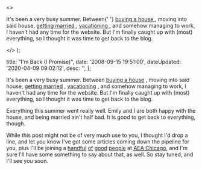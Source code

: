   <>
    <p>
      It's been a very busy summer. Between{' '}
      <a
        href="http&#58;//flickr.com/photos/dtott/sets/72157605640047678/"
        title="My house pictures on flickr"
      >
        buying a house
      </a>
      , moving into said house, <a
        href="http&#58;//flickr.com/photos/ehiddy/sets/72157606817768795/"
        title="Wedding pictures on Emily's flickr page"
      >
        getting married
      </a>, <a
        href="http&#58;//flickr.com/photos/ehiddy/sets/72157606770646008/"
        title="Our vacation photos on Emily's flickr page"
      >
        vacationing
      </a>, and somehow managing to work, I haven't had any time for the website.
      But I'm finally caught up with (most) everything, so I thought it was time
      to get back to the blog.
    </p>
  </>
);


  title: "I'm Back (I Promise)",
  date: '2008-09-15 19:51:00',
  dateUpdated: '2020-04-09 09:02:12',
  desc: '',
};

It's been a very busy summer. Between [buying a house](http://flickr.com/photos/dtott/sets/72157605640047678/ 'My house pictures on flickr') , moving into said house, [getting married](http://flickr.com/photos/ehiddy/sets/72157606817768795/ "Wedding pictures on Emily's flickr page") , [vacationing](http://flickr.com/photos/ehiddy/sets/72157606770646008/ "Our vacation photos on Emily's flickr page") , and somehow managing to work, I haven't had any time for the website. But I'm finally caught up with (most) everything, so I thought it was time to get back to the blog.

Everything this summer went really well. Emily and I are both happy with the house, and being married ain't half bad. It is good to get back to everything, though.

While this post might not be of very much use to you, I thought I'd drop a line, and let you know I've got some articles coming down the pipeline for you, plus I'll be joining a [handful](http://shallowthoughts.org/ 'Bridget Stewart') [of](http://resistmedia.net/blog/ 'Beth Dean (hopefully)') [good](http://www.colbowdesign.com/ 'Brad Colbow') [people](http://braddielman.com/ 'Brad Dielman') at [<abbr title="An Event Apart">AEA Chicago</abbr>](http://www.aneventapart.com/events/2008/chicago/), and I'm sure I'll have some something to say about that, as well. So stay tuned, and I'll see you soon.

